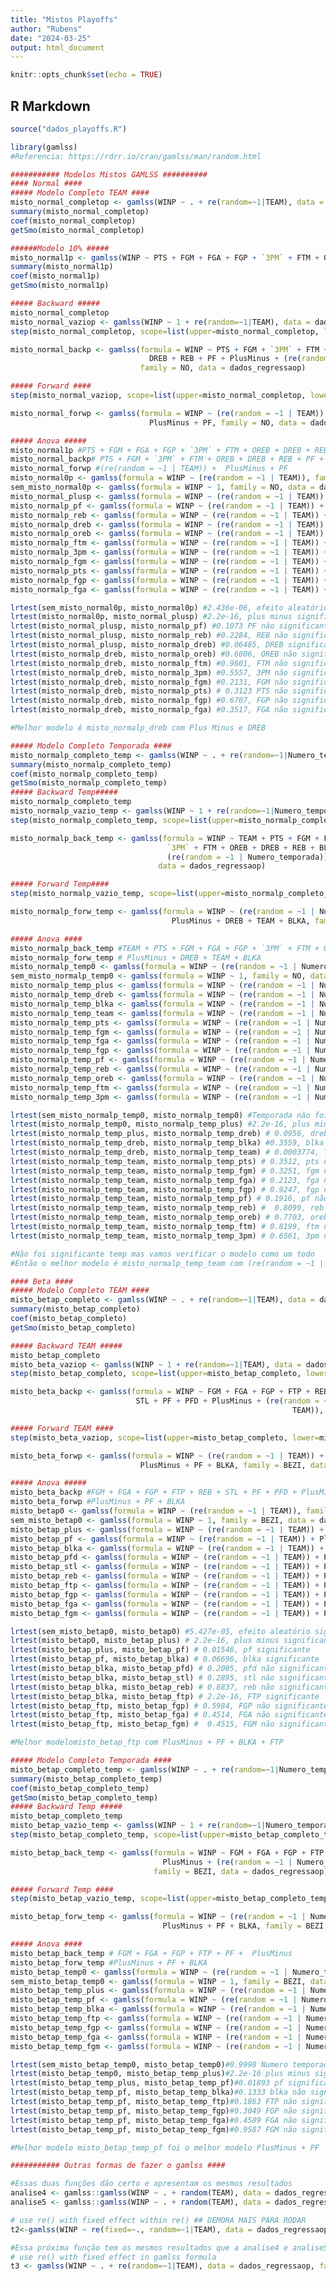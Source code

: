 ```yaml
---
title: "Mistos Playoffs"
author: "Rubens"
date: "2024-03-25"
output: html_document
---
```


```r
knitr::opts_chunk$set(echo = TRUE)
```

## R Markdown


```r
source("dados_playoffs.R")

library(gamlss)
#Referencia: https://rdrr.io/cran/gamlss/man/random.html

########### Modelos Mistos GAMLSS ##########
#### Normal ####
##### Modelo Completo TEAM ####
misto_normal_completop <- gamlss(WINP ~ . + re(random=~1|TEAM), data = dados_regressaop, family = NO)
summary(misto_normal_completop)
coef(misto_normal_completop)
getSmo(misto_normal_completop)

######Modelo 10% #####
misto_normal1p <- gamlss(WINP ~ PTS + FGM + FGA + FGP + `3PM` + FTM + OREB + DREB + REB+ PF + PlusMinus + re(random=~1|TEAM), data = dados_regressaop, family = NO)
summary(misto_normal1p)
coef(misto_normal1p)
getSmo(misto_normal1p)

##### Backward ##### 
misto_normal_completop 
misto_normal_vaziop <- gamlss(WINP ~ 1 + re(random=~1|TEAM), data = dados_regressaop, family = NO)
step(misto_normal_completop, scope=list(upper=misto_normal_completop, lower=misto_normal_vaziop), direction='backward', trace=TRUE)

misto_normal_backp <- gamlss(formula = WINP ~ PTS + FGM + `3PM` + FTM + OREB +  
                               DREB + REB + PF + PlusMinus + (re(random = ~1 |TEAM)),
                             family = NO, data = dados_regressaop)

##### Forward ####
step(misto_normal_vaziop, scope=list(upper=misto_normal_completop, lower=misto_normal_vaziop), direction='forward', trace=TRUE)

misto_normal_forwp <- gamlss(formula = WINP ~ (re(random = ~1 | TEAM)) +  
                               PlusMinus + PF, family = NO, data = dados_regressaop) 

##### Anova #####
misto_normal1p #PTS + FGM + FGA + FGP + `3PM` + FTM + OREB + DREB + REB + PF + PlusMinus + re(random = ~1 | TEAM)
misto_normal_backp# PTS + FGM + `3PM` + FTM + OREB + DREB + REB + PF + PlusMinus + (re(random = ~1 |TEAM))
misto_normal_forwp #(re(random = ~1 | TEAM)) +  PlusMinus + PF
misto_normal0p <- gamlss(formula = WINP ~ (re(random = ~1 | TEAM)), family = NO, data = dados_regressaop) 
sem_misto_normal0p <- gamlss(formula = WINP ~ 1, family = NO, data = dados_regressaop) 
misto_normal_plusp <- gamlss(formula = WINP ~ (re(random = ~1 | TEAM)) + PlusMinus, family = NO, data = dados_regressaop) 
misto_normalp_pf <- gamlss(formula = WINP ~ (re(random = ~1 | TEAM)) + PlusMinus + PF, family = NO, data = dados_regressaop) 
misto_normalp_reb <- gamlss(formula = WINP ~ (re(random = ~1 | TEAM)) + PlusMinus + REB, family = NO, data = dados_regressaop) 
misto_normalp_dreb <- gamlss(formula = WINP ~ (re(random = ~1 | TEAM)) + PlusMinus + DREB, family = NO, data = dados_regressaop) 
misto_normalp_oreb <- gamlss(formula = WINP ~ (re(random = ~1 | TEAM)) + PlusMinus + DREB + OREB, family = NO, data = dados_regressaop) 
misto_normalp_ftm <- gamlss(formula = WINP ~ (re(random = ~1 | TEAM)) + PlusMinus + DREB + FTM, family = NO, data = dados_regressaop) 
misto_normalp_3pm <- gamlss(formula = WINP ~ (re(random = ~1 | TEAM)) + PlusMinus + DREB + `3PM`, family = NO, data = dados_regressaop) 
misto_normalp_fgm <- gamlss(formula = WINP ~ (re(random = ~1 | TEAM)) + PlusMinus + DREB + FGM, family = NO, data = dados_regressaop) 
misto_normalp_pts <- gamlss(formula = WINP ~ (re(random = ~1 | TEAM)) + PlusMinus + DREB + PTS, family = NO, data = dados_regressaop) 
misto_normalp_fgp <- gamlss(formula = WINP ~ (re(random = ~1 | TEAM)) + PlusMinus + DREB + FGP, family = NO, data = dados_regressaop) 
misto_normalp_fga <- gamlss(formula = WINP ~ (re(random = ~1 | TEAM)) + PlusMinus + DREB + FGA, family = NO, data = dados_regressaop) 

lrtest(sem_misto_normal0p, misto_normal0p) #2.436e-06, efeito aleatório significante
lrtest(misto_normal0p, misto_normal_plusp) #2.2e-16, plus minus significante
lrtest(misto_normal_plusp, misto_normalp_pf) #0.1073 PF não significante
lrtest(misto_normal_plusp, misto_normalp_reb) #0.2284, REB não significante
lrtest(misto_normal_plusp, misto_normalp_dreb) #0.06485, DREB significante
lrtest(misto_normalp_dreb, misto_normalp_oreb) #0.6006, OREB não significante
lrtest(misto_normalp_dreb, misto_normalp_ftm) #0.9601, FTM não significante
lrtest(misto_normalp_dreb, misto_normalp_3pm) #0.5557, 3PM não significante
lrtest(misto_normalp_dreb, misto_normalp_fgm) #0.2131, FGM não significante
lrtest(misto_normalp_dreb, misto_normalp_pts) # 0.3123 PTS não significante
lrtest(misto_normalp_dreb, misto_normalp_fgp) #0.6707, FGP não significante
lrtest(misto_normalp_dreb, misto_normalp_fga) #0.3517, FGA não significante

#Melhor modelo é misto_normalp_dreb com Plus Minus e DREB

##### Modelo Completo Temporada ####
misto_normalp_completo_temp <- gamlss(WINP ~ . + re(random=~1|Numero_temporada), data = dados_regressaop, family = NO)
summary(misto_normalp_completo_temp)
coef(misto_normalp_completo_temp)
getSmo(misto_normalp_completo_temp)
##### Backward Temp##### 
misto_normalp_completo_temp 
misto_normalp_vazio_temp <- gamlss(WINP ~ 1 + re(random=~1|Numero_temporada), data = dados_regressaop, family = NO)
step(misto_normalp_completo_temp, scope=list(upper=misto_normalp_completo_temp, lower=misto_normalp_vazio_temp), direction='backward', trace=TRUE)

misto_normalp_back_temp <- gamlss(formula = WINP ~ TEAM + PTS + FGM + FGA + FGP +  
                                   `3PM` + FTM + OREB + DREB + REB + BLKA + PF + PlusMinus +  
                                   (re(random = ~1 | Numero_temporada)), family = NO,  
                                 data = dados_regressaop) 

##### Forward Temp####
step(misto_normalp_vazio_temp, scope=list(upper=misto_normalp_completo_temp, lower=misto_normalp_vazio_temp), direction='forward', trace=TRUE)

misto_normalp_forw_temp <- gamlss(formula = WINP ~ (re(random = ~1 | Numero_temporada)) +  
                                    PlusMinus + DREB + TEAM + BLKA, family = NO, data = dados_regressaop) 

##### Anova ####
misto_normalp_back_temp #TEAM + PTS + FGM + FGA + FGP + `3PM` + FTM + OREB + DREB + REB + BLKA + PF + PlusMinus
misto_normalp_forw_temp # PlusMinus + DREB + TEAM + BLKA
misto_normalp_temp0 <- gamlss(formula = WINP ~ (re(random = ~1 | Numero_temporada)), family = NO, data = dados_regressaop) 
sem_misto_normalp_temp0 <- gamlss(formula = WINP ~ 1, family = NO, data = dados_regressaop) 
misto_normalp_temp_plus <- gamlss(formula = WINP ~ (re(random = ~1 | Numero_temporada)) + PlusMinus, family = NO, data = dados_regressaop) 
misto_normalp_temp_dreb <- gamlss(formula = WINP ~ (re(random = ~1 | Numero_temporada)) + PlusMinus + DREB, family = NO, data = dados_regressaop) 
misto_normalp_temp_blka <- gamlss(formula = WINP ~ (re(random = ~1 | Numero_temporada)) + PlusMinus + DREB + BLKA, family = NO, data = dados_regressaop) 
misto_normalp_temp_team <- gamlss(formula = WINP ~ (re(random = ~1 | Numero_temporada)) + PlusMinus + DREB + TEAM, family = NO, data = dados_regressaop) 
misto_normalp_temp_pts <- gamlss(formula = WINP ~ (re(random = ~1 | Numero_temporada)) + PlusMinus + DREB + TEAM + PTS, family = NO, data = dados_regressaop) 
misto_normalp_temp_fgm <- gamlss(formula = WINP ~ (re(random = ~1 | Numero_temporada)) + PlusMinus + DREB + TEAM + FGM, family = NO, data = dados_regressaop) 
misto_normalp_temp_fga <- gamlss(formula = WINP ~ (re(random = ~1 | Numero_temporada)) + PlusMinus + DREB + TEAM + FGA, family = NO, data = dados_regressaop) 
misto_normalp_temp_fgp <- gamlss(formula = WINP ~ (re(random = ~1 | Numero_temporada)) + PlusMinus + DREB + TEAM + FGP, family = NO, data = dados_regressaop) 
misto_normalp_temp_pf <- gamlss(formula = WINP ~ (re(random = ~1 | Numero_temporada)) + PlusMinus + DREB + TEAM + PF, family = NO, data = dados_regressaop) 
misto_normalp_temp_reb <- gamlss(formula = WINP ~ (re(random = ~1 | Numero_temporada)) + PlusMinus + DREB + TEAM + REB, family = NO, data = dados_regressaop) 
misto_normalp_temp_oreb <- gamlss(formula = WINP ~ (re(random = ~1 | Numero_temporada)) + PlusMinus + DREB + TEAM + OREB, family = NO, data = dados_regressaop) 
misto_normalp_temp_ftm <- gamlss(formula = WINP ~ (re(random = ~1 | Numero_temporada)) + PlusMinus + DREB + TEAM + FTM, family = NO, data = dados_regressaop) 
misto_normalp_temp_3pm <- gamlss(formula = WINP ~ (re(random = ~1 | Numero_temporada)) + PlusMinus + DREB + TEAM + `3PM`, family = NO, data = dados_regressaop) 

lrtest(sem_misto_normalp_temp0, misto_normalp_temp0) #Temporada não foi significativo
lrtest(misto_normalp_temp0, misto_normalp_temp_plus) #2.2e-16, plus minus foi significativo
lrtest(misto_normalp_temp_plus, misto_normalp_temp_dreb) # 0.0956, dreb foi significativo
lrtest(misto_normalp_temp_dreb, misto_normalp_temp_blka) #0.3559, blka não foi significativo
lrtest(misto_normalp_temp_dreb, misto_normalp_temp_team) # 0.0003774, TEAM foi significativo
lrtest(misto_normalp_temp_team, misto_normalp_temp_pts) # 0.3512, pts não foi significativo
lrtest(misto_normalp_temp_team, misto_normalp_temp_fgm) # 0.3251, fgm não foi significativo
lrtest(misto_normalp_temp_team, misto_normalp_temp_fga) # 0.2123, fga não foi significativo
lrtest(misto_normalp_temp_team, misto_normalp_temp_fgp) # 0.9247, fgp não foi significativo
lrtest(misto_normalp_temp_team, misto_normalp_temp_pf) # 0.1916, pf não foi significativo
lrtest(misto_normalp_temp_team, misto_normalp_temp_reb) #  0.8099, reb não foi significativo
lrtest(misto_normalp_temp_team, misto_normalp_temp_oreb) # 0.7703, oreb não foi significativo
lrtest(misto_normalp_temp_team, misto_normalp_temp_ftm) # 0.8199, ftm não foi significativo
lrtest(misto_normalp_temp_team, misto_normalp_temp_3pm) # 0.6561, 3pm não foi significativo

#Não foi significante temp mas vamos verificar o modelo como um todo
#Então o melhor modelo é misto_normalp_temp_team com (re(random = ~1 | Numero_temporada)) + PlusMinus + DREB + TEAM

#### Beta ####
##### Modelo Completo TEAM ####
misto_betap_completo <- gamlss(WINP ~ . + re(random=~1|TEAM), data = dados_regressaop, family = BEZI)
summary(misto_betap_completo)
coef(misto_betap_completo)
getSmo(misto_betap_completo)

##### Backward TEAM ##### 
misto_betap_completo 
misto_beta_vaziop <- gamlss(WINP ~ 1 + re(random=~1|TEAM), data = dados_regressaop, family = BEZI)
step(misto_betap_completo, scope=list(upper=misto_betap_completo, lower=misto_beta_vaziop), direction='backward', trace=TRUE)

misto_beta_backp <- gamlss(formula = WINP ~ FGM + FGA + FGP + FTP + REB +  
                            STL + PF + PFD + PlusMinus + (re(random = ~1 |  
                                                               TEAM)), family = BEZI, data = dados_regressaop)

##### Forward TEAM ####
step(misto_beta_vaziop, scope=list(upper=misto_betap_completo, lower=misto_beta_vaziop), direction='forward', trace=TRUE)

misto_beta_forwp <- gamlss(formula = WINP ~ (re(random = ~1 | TEAM)) +  
                             PlusMinus + PF + BLKA, family = BEZI, data = dados_regressaop) 

##### Anova #####
misto_beta_backp #FGM + FGA + FGP + FTP + REB + STL + PF + PFD + PlusMinus 
misto_beta_forwp #PlusMinus + PF + BLKA
misto_betap0 <- gamlss(formula = WINP ~ (re(random = ~1 | TEAM)), family = BEZI, data = dados_regressaop) 
sem_misto_betap0 <- gamlss(formula = WINP ~ 1, family = BEZI, data = dados_regressaop) 
misto_betap_plus <- gamlss(formula = WINP ~ (re(random = ~1 | TEAM)) + PlusMinus, family = BEZI, data = dados_regressaop) 
misto_betap_pf <- gamlss(formula = WINP ~ (re(random = ~1 | TEAM)) + PlusMinus + PF, family = BEZI, data = dados_regressaop) 
misto_betap_blka <- gamlss(formula = WINP ~ (re(random = ~1 | TEAM)) + PlusMinus + PF + BLKA, family = BEZI, data = dados_regressaop) 
misto_betap_pfd <- gamlss(formula = WINP ~ (re(random = ~1 | TEAM)) + PlusMinus + PF + BLKA +  PFD, family = BEZI, data = dados_regressaop) 
misto_betap_stl <- gamlss(formula = WINP ~ (re(random = ~1 | TEAM)) + PlusMinus + PF + BLKA + STL, family = BEZI, data = dados_regressaop) 
misto_betap_reb <- gamlss(formula = WINP ~ (re(random = ~1 | TEAM)) + PlusMinus + PF + BLKA +  REB, family = BEZI, data = dados_regressaop) 
misto_betap_ftp <- gamlss(formula = WINP ~ (re(random = ~1 | TEAM)) + PlusMinus + PF + BLKA +  FTP, family = BEZI, data = dados_regressaop) 
misto_betap_fgp <- gamlss(formula = WINP ~ (re(random = ~1 | TEAM)) + PlusMinus + PF + BLKA +  FTP + FGP, family = BEZI, data = dados_regressaop) 
misto_betap_fga <- gamlss(formula = WINP ~ (re(random = ~1 | TEAM)) + PlusMinus + PF + BLKA +  FTP + FGA, family = BEZI, data = dados_regressaop) 
misto_betap_fgm <- gamlss(formula = WINP ~ (re(random = ~1 | TEAM)) + PlusMinus + PF + BLKA +  FTP + FGM, family = BEZI, data = dados_regressaop) 

lrtest(sem_misto_betap0, misto_betap0) #5.427e-05, efeito aleatório significante
lrtest(misto_betap0, misto_betap_plus) # 2.2e-16, plus minus significante
lrtest(misto_betap_plus, misto_betap_pf) # 0.01546, pf significante
lrtest(misto_betap_pf, misto_betap_blka) # 0.06696, blka significante
lrtest(misto_betap_blka, misto_betap_pfd) # 0.2005, pfd não significante
lrtest(misto_betap_blka, misto_betap_stl) # 0.2895, stl não significante
lrtest(misto_betap_blka, misto_betap_reb) # 0.8837, reb não significante
lrtest(misto_betap_blka, misto_betap_ftp) # 2.2e-16, FTP significante
lrtest(misto_betap_ftp, misto_betap_fgp) # 0.5984, FGP não significante
lrtest(misto_betap_ftp, misto_betap_fga) # 0.4514, FGA não significante
lrtest(misto_betap_ftp, misto_betap_fgm) #  0.4515, FGM não significante

#Melhor modelomisto_betap_ftp com PlusMinus + PF + BLKA + FTP

##### Modelo Completo Temporada ####
misto_betap_completo_temp <- gamlss(WINP ~ . + re(random=~1|Numero_temporada), data = dados_regressaop, family = BEZI)
summary(misto_betap_completo_temp)
coef(misto_betap_completo_temp)
getSmo(misto_betap_completo_temp)
##### Backward Temp ##### 
misto_betap_completo_temp 
misto_betap_vazio_temp <- gamlss(WINP ~ 1 + re(random=~1|Numero_temporada), data = dados_regressaop, family = BEZI)
step(misto_betap_completo_temp, scope=list(upper=misto_betap_completo_temp, lower=misto_betap_vazio_temp), direction='backward', trace=TRUE)

misto_betap_back_temp <- gamlss(formula = WINP ~ FGM + FGA + FGP + FTP + PF +  
                                  PlusMinus + (re(random = ~1 | Numero_temporada)),  
                                family = BEZI, data = dados_regressaop)   

##### Forward Temp ####
step(misto_betap_vazio_temp, scope=list(upper=misto_betap_completo_temp, lower=misto_betap_vazio_temp), direction='forward', trace=TRUE)

misto_betap_forw_temp <- gamlss(formula = WINP ~ (re(random = ~1 | Numero_temporada)) +  
                                  PlusMinus + PF + BLKA, family = BEZI, data = dados_regressaop)

##### Anova ####
misto_betap_back_temp # FGM + FGA + FGP + FTP + PF +  PlusMinus
misto_betap_forw_temp #PlusMinus + PF + BLKA
misto_betap_temp0 <- gamlss(formula = WINP ~ (re(random = ~1 | Numero_temporada)), family = BEZI, data = dados_regressaop) 
sem_misto_betap_temp0 <- gamlss(formula = WINP ~ 1, family = BEZI, data = dados_regressaop) 
misto_betap_temp_plus <- gamlss(formula = WINP ~ (re(random = ~1 | Numero_temporada)) + PlusMinus, family = BEZI, data = dados_regressaop) 
misto_betap_temp_pf <- gamlss(formula = WINP ~ (re(random = ~1 | Numero_temporada)) + PlusMinus + PF, family = BEZI, data = dados_regressaop) 
misto_betap_temp_blka <- gamlss(formula = WINP ~ (re(random = ~1 | Numero_temporada)) + PlusMinus + PF + BLKA, family = BEZI, data = dados_regressaop) 
misto_betap_temp_ftp <- gamlss(formula = WINP ~ (re(random = ~1 | Numero_temporada)) + PlusMinus + PF + FTP, family = BEZI, data = dados_regressaop) 
misto_betap_temp_fgp <- gamlss(formula = WINP ~ (re(random = ~1 | Numero_temporada)) + PlusMinus + PF + FGP, family = BEZI, data = dados_regressaop) 
misto_betap_temp_fga <- gamlss(formula = WINP ~ (re(random = ~1 | Numero_temporada)) + PlusMinus + PF + FGA, family = BEZI, data = dados_regressaop) 
misto_betap_temp_fgm <- gamlss(formula = WINP ~ (re(random = ~1 | Numero_temporada)) + PlusMinus + PF + FGM, family = BEZI, data = dados_regressaop) 

lrtest(sem_misto_betap_temp0, misto_betap_temp0)#0.9998 Numero temporada não significante
lrtest(misto_betap_temp0, misto_betap_temp_plus)#2.2e-16 plus minus significante
lrtest(misto_betap_temp_plus, misto_betap_temp_pf)#0.01893 pf significante
lrtest(misto_betap_temp_pf, misto_betap_temp_blka)#0.1333 blka não significante
lrtest(misto_betap_temp_pf, misto_betap_temp_ftp)#0.1863 FTP não significante
lrtest(misto_betap_temp_pf, misto_betap_temp_fgp)#0.3049 FGP não significante
lrtest(misto_betap_temp_pf, misto_betap_temp_fga)#0.4589 FGA não significante
lrtest(misto_betap_temp_pf, misto_betap_temp_fgm)#0.9587 FGM não significante

#Melhor modelo misto_betap_temp_pf foi o melhor modelo PlusMinus + PF 

########### Outras formas de fazer o gamlss ####

#Essas duas funções dão certo e apresentam os mesmos resultados
analise4 <- gamlss::gamlss(WINP ~ . + random(TEAM), data = dados_regressaop, family = BE, method = mixed())
analise5 <- gamlss::gamlss(WINP ~ . + random(TEAM), data = dados_regressaop, family = BE)

# use re() with fixed effect within re() ## DEMORA MAIS PARA RODAR
t2<-gamlss(WINP ~ re(fixed=~., random=~1|TEAM), data = dados_regressaop, family = BE)

#Essa próxima função tem os mesmos resultados que a analise4 e analise5
# use re() with fixed effect in gamlss formula
t3 <- gamlss(WINP ~ . + re(random=~1|TEAM), data = dados_regressaop, family = BE)
```
